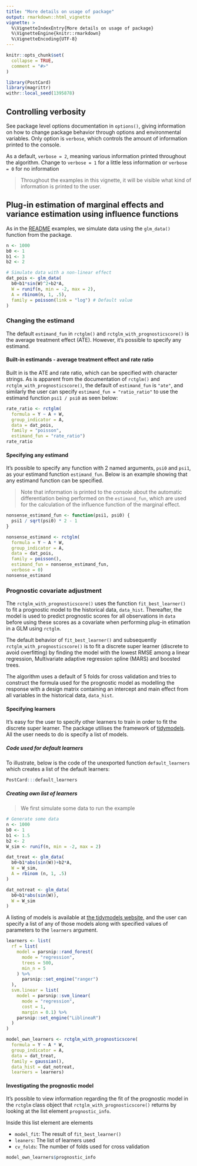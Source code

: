 ```yaml
---
title: "More details on usage of package"
output: rmarkdown::html_vignette
vignette: >
  %\VignetteIndexEntry{More details on usage of package}
  %\VignetteEngine{knitr::rmarkdown}
  %\VignetteEncoding{UTF-8}
---
```


```r
knitr::opts_chunk$set(
  collapse = TRUE,
  comment = "#>"
)
```

```r
library(PostCard)
library(magrittr)
withr::local_seed(1395878)
```

## Controlling verbosity

See package level options documentation in `options()`, giving information on how to change package behavior through options and environmental variables. Only option is `verbose`, which controls the amount of information printed to the console.

As a default, `verbose = 2`, meaning various information printed throughout the algorithm. Change to `verbose = 1` for a little less information or `verbose = 0` for no information

> Throughout the examples in this vignette, it will be visible what kind of information is printed to the user.

## Plug-in estimation of marginal effects and variance estimation using influence functions

As in the [README](https://github.com/NNpackages/PostCard#README) examples, we simulate data using the `glm_data()` function from the package.

```r
n <- 1000
b0 <- 1
b1 <- 3
b2 <- 2

# Simulate data with a non-linear effect
dat_pois <- glm_data(
  b0+b1*sin(W)^2+b2*A,
  W = runif(n, min = -2, max = 2),
  A = rbinom(n, 1, .5),
  family = poisson(link = "log") # Default value
)
```

### Changing the estimand

The default `estimand_fun` in `rctglm()` and `rctglm_with_prognosticscore()` is the average treatment effect (ATE). However, it's possible to specify any estimand.

#### Built-in estimands - average treatment effect and rate ratio

Built in is the ATE and rate ratio, which can be specified with character strings. As is apparent from the documentation of `rctglm()` and `rctglm_with_prognosticscore()`, the default of `estimand_fun` is `"ate"`, and similarly the user can specify `estimand_fun = "ratio_ratio"` to use the estimand function `psi1 / psi0` as seen below:

```r
rate_ratio <- rctglm(
  formula = Y ~ A + W,
  group_indicator = A,
  data = dat_pois,
  family = "poisson",
  estimand_fun = "rate_ratio")
rate_ratio
```

#### Specifying any estimand

It's possible to specify any function with 2 named arguments, `psi0` and `psi1`, as your estimand function `estimand_fun`. Below is an example showing that any estimand function can be specified.

> Note that information is printed to the console about the automatic differentiation being performed on the `estimand_fun`, which are used for the calculation of the influence function of the marginal effect.

```r
nonsense_estimand_fun <- function(psi1, psi0) {
  psi1 / sqrt(psi0) * 2 - 1
}

nonsense_estimand <- rctglm(
  formula = Y ~ A * W,
  group_indicator = A,
  data = dat_pois,
  family = poisson(),
  estimand_fun = nonsense_estimand_fun,
  verbose = 0)
nonsense_estimand
```

### Prognostic covariate adjustment

The `rctglm_with_prognosticscore()` uses the function `fit_best_learner()` to fit a prognostic model to the historical data, `data_hist`. Thereafter, the model is used to predict prognostic scores for all observations in `data` before using these scores as a covariate when performing plug-in etimation in a GLM using `rctglm`.

The default behavior of `fit_best_learner()` and subsequently `rctglm_with_prognosticscore()` is to fit a discrete super learner (discrete to avoid overfitting) by finding the model with the lowest RMSE among a linear regression, Multivariate adaptive regression spline (MARS) and boosted trees.

The algorithm uses a default of 5 folds for cross validation and tries to construct the formula used for the prognostic model as modelling the response with a design matrix containing an intercept and main effect from all variables in the historical data, `data_hist`.

#### Specifying learners

It's easy for the user to specify other learners to train in order to fit the discrete super learner. The package utilises the framework of [tidymodels](https://www.tidymodels.org/). All the user needs to do is specify a list of models.

##### Code used for default learners

To illustrate, below is the code of the unexported function `default_learners` which creates a list of the default learners:
```r
PostCard:::default_learners
```

##### Creating own list of learners

> We first simulate some data to run the example

```r
# Generate some data
n <- 1000
b0 <- 1
b1 <- 1.5
b2 <- 2
W_sim <- runif(n, min = -2, max = 2)

dat_treat <- glm_data(
  b0+b1*abs(sin(W))+b2*A,
  W = W_sim,
  A = rbinom (n, 1, .5)
)

dat_notreat <- glm_data(
  b0+b1*abs(sin(W)),
  W = W_sim
)
```

A listing of models is available at [the tidymodels website](https://www.tidymodels.org/find/parsnip/), and the user can specify a list of any of those models along with specified values of parameters to the `learners` argument.

```r
learners <- list(
  rf = list(
    model = parsnip::rand_forest(
      mode = "regression",
      trees = 500,
      min_n = 5
    ) %>% 
      parsnip::set_engine("ranger")
  ),
  svm.linear = list(
    model = parsnip::svm_linear(
      mode = "regression",
      cost = 1,
      margin = 0.1) %>% 
    parsnip::set_engine("LiblineaR")
  )
)

model_own_learners <- rctglm_with_prognosticscore(
  formula = Y ~ A * W,
  group_indicator = A,
  data = dat_treat,
  family = gaussian(),
  data_hist = dat_notreat,
  learners = learners)
```

#### Investigating the prognostic model

It's possible to view information regarding the fit of the prognostic model in the `rctglm` class object that `rctglm_with_prognosticscore()` returns by looking at the list element `prognostic_info`.

Inside this list element are elements

- `model_fit`: The result of `fit_best_learner()`
- `leaners`: The list of learners used
- `cv_folds`: The number of folds used for cross validation

```r
model_own_learners$prognostic_info
```


